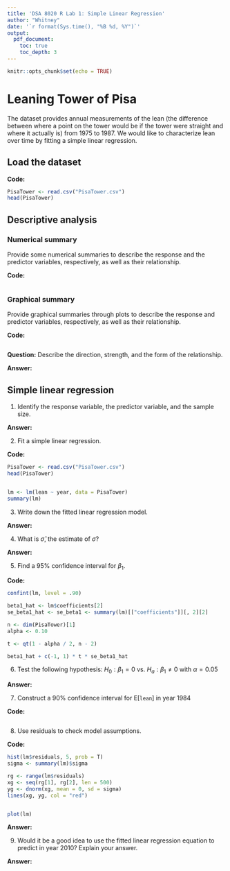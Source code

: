 ```yaml
---
title: 'DSA 8020 R Lab 1: Simple Linear Regression'
author: "Whitney"
date: '`r format(Sys.time(), "%B %d, %Y")`'
output:
  pdf_document:
    toc: true
    toc_depth: 3
---
```


```r
knitr::opts_chunk$set(echo = TRUE)
```


# Leaning Tower of Pisa

The dataset \texttt{PisaTower.csv} provides annual measurements of the lean (the difference between where a point on the tower would be if the tower were straight and where it
actually is) from 1975 to 1987. We would like to characterize lean over time by fitting a simple linear regression.


## Load the dataset

**Code:**

```r
PisaTower <- read.csv("PisaTower.csv")
head(PisaTower)
```


## Descriptive analysis

### Numerical summary

Provide some numerical summaries to describe the response and the predictor variables, respectively, as well as their relationship.

**Code:**

```r

```

### Graphical summary

Provide graphical summaries through plots to describe the response and predictor variables, respectively, as well as their relationship.

**Code:**

```r

```


**Question:** Describe the direction, strength, and the form of the relationship.

**Answer:**

## Simple linear regression

1. Identify the response variable, the predictor variable, and the sample size.

**Answer:**


2. Fit a simple linear regression. 

**Code:**

```r
PisaTower <- read.csv("PisaTower.csv")
head(PisaTower)


lm <- lm(lean ~ year, data = PisaTower)
summary(lm)
```

3. Write down the fitted linear regression model. 

**Answer:**

4. What is $\hat{\sigma}$, the estimate of $\sigma$?

**Answer:**


5. Find a 95% confidence interval for $\beta_{1}$.

**Code:**

```r
confint(lm, level = .90)

beta1_hat <- lm$coefficients[2]
se_beta1_hat <- se_beta1 <- summary(lm)[["coefficients"]][, 2][2]

n <- dim(PisaTower)[1]
alpha <- 0.10

t <- qt(1 - alpha / 2, n - 2)

beta1_hat + c(-1, 1) * t * se_beta1_hat

```

6. Test the following hypothesis: $H_{0}: \beta_{1} = 0$ vs. $H_{a} : \beta_{1} \neq 0$ with $\alpha = 0.05$

**Answer:**




7. Construct a 90% confidence interval for $\mathrm{E}[\texttt{lean}]$ in year 1984

**Code:**

```r

```

8. Use residuals to check model assumptions.

**Code:**

```r

hist(lm$residuals, 5, prob = T)
sigma <- summary(lm)$sigma

rg <- range(lm$residuals)
xg <- seq(rg[1], rg[2], len = 500)
yg <- dnorm(xg, mean = 0, sd = sigma)
lines(xg, yg, col = "red")


plot(lm)
```

**Answer:**

9. Would it be a good idea to use the fitted linear regression equation to predict \texttt{lean} in year 2010? Explain your answer. 

**Answer:**
